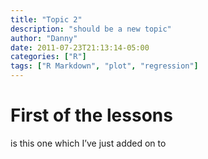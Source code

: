 ```yaml
---
title: "Topic 2"
description: "should be a new topic"
author: "Danny"
date: 2011-07-23T21:13:14-05:00
categories: ["R"]
tags: ["R Markdown", "plot", "regression"]
---
```



# First of the lessons

is this one which I've just added on to

